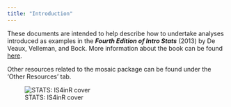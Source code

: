 ```yaml
---
title: "Introduction"
---
```


These documents are intended to help describe how to undertake analyses introduced 
as examples in the **_Fourth Edition of Intro Stats_** (2013) by De Veaux, Velleman, and Bock.
More information about the book can be found [here](http://wps.aw.com/aw_deveaux_stats_series).  

Other resources related to the mosaic package can be found under the 'Other Resources' tab. 

![STATS: IS4inR cover](IS4inR.jpg)
